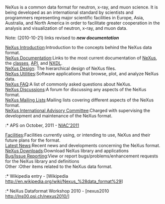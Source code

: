 NeXus is a common data format for neutron, x-ray, and muon science.  It is being developed as an international standard by scientists and programmers representing major scientific facilities in Europe, Asia, Australia, and North America in order to facilitate greater cooperation in the analysis and visualization of neutron, x-ray, and muon data.

;Note: (2010-10-21) links revised to '''''new documentation'''''

;[http://download.nexusformat.org/doc/html/Introduction.html NeXus Introduction]:Introduction to the concepts behind the NeXus data format.
;[[Documentation|NeXus Documentation]]:Links to the most current documentation of [http://download.nexusformat.org/doc/html/UserManual.html NeXus], the [http://download.nexusformat.org/doc/html/ClassDefinitions.html classes], [http://download.nexusformat.org/doc/html/NAPI.html API], and [http://download.nexusformat.org/doc/html/NXDL.html NXDL].
;[http://download.nexusformat.org/doc/html/Design.html NeXus Design]: The hierarchical design of NeXus files.
;[http://download.nexusformat.org/doc/html/Utilities.html NeXus Utilities]:Software applications that browse, plot, and analyze NeXus data.
;[http://download.nexusformat.org/doc/html/FAQ.html NeXus FAQ]:A list of commonly asked questions about NeXus.
;[[Discussions|NeXus Discussions]]:A forum for discussing any aspects of the NeXus format.
;[http://download.nexusformat.org/doc/html/MailingLists.html NeXus Mailing Lists]:Mailing lists covering different aspects of the NeXus format.
;[[NIAC|NeXus International Advisory Committee]]:Charged with supervising the development and maintenance of the NeXus format.
:* APS on October, 2011 - [[NIAC2011_CodeCamp|NIAC'2011]]
;[[Facilities]]:Facilities currently using, or intending to use, NeXus and their future plans for the format.
;[[Latest News]]:Recent news and developments concerning the NeXus format.
;[[Download|NeXus Downloads]]:Download NeXus library and applications
;[[IssueReporting|Bug/Issue Reporting]]:View or report bugs/problems/enhancement requests for the NeXus library and definitions
;Other :Other items related to the NeXus data format.
:* Wikipedia entry - [Wikipedia http://en.wikipedia.org/wiki/Nexus_%28data_format%29]
:* NeXus Dataformat Workshop 2010 - [nexus2010 http://lns00.psi.ch/nexus2010/]
